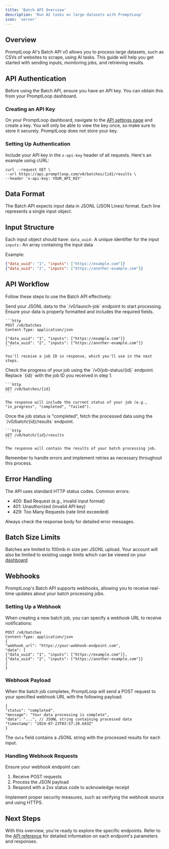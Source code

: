 ```yaml
---
title: 'Batch API Overview'
description: 'Run AI tasks on large datasets with PromptLoop'
icon: 'server'
---
```


## Overview

PromptLoop AI's Batch API v0 allows you to process large datasets, such as CSVs of websites to scrape, using AI tasks. This guide will help you get started with sending inputs, monitoring jobs, and retrieving results.

## API Authentication

Before using the Batch API, ensure you have an API key. You can obtain this from your PromptLoop dashboard.

### Creating an API Key

On your PromptLoop dashboard, navigate to the [API settings page](https://promptloop.com/account/settings) and create a key. You will only be able to view the key once, so make sure to store it securely. PromptLoop does not store your key.

### Setting Up Authentication

Include your API key in the `x-api-key` header of all requests. Here's an example using cURL:

```
curl --request GET \
--url https://api.promptloop.com/v0/batches/{id}/results \
--header 'x-api-key: YOUR_API_KEY'

```
## Data Format

The Batch API expects input data in JSONL (JSON Lines) format. Each line represents a single input object.

## Input Structure
Each input object should have:
`data_uuid:` A unique identifier for the input
`inputs:` An array containing the input data

Example:
```json
{"data_uuid": "1", "inputs": ["https://example.com"]}
{"data_uuid": "2", "inputs": ["https://another-example.com"]}
```

## API Workflow

Follow these steps to use the Batch API effectively:

<Steps>
  <Step title="Launch a Job">
    Send your JSONL data to the `/v0/launch-job` endpoint to start processing. 
    Ensure your data is properly formatted and includes the required fields.

    ```http
    POST /v0/batches
    Content-Type: application/json

    {"data_uuid": "1", "inputs": ["https://example.com"]}
    {"data_uuid": "2", "inputs": ["https://another-example.com"]}
    ```

    You'll receive a job ID in response, which you'll use in the next steps.
  </Step>

  <Step title="Monitor Job Status">
    Check the progress of your job using the `/v0/job-status/{id}` endpoint. 
    Replace `{id}` with the job ID you received in step 1.

    ```http
    GET /v0/batches/{id}
    ```

    The response will include the current status of your job (e.g., "in_progress", "completed", "failed").
  </Step>

  <Step title="Retrieve Results">
    Once the job status is "completed", fetch the processed data using the `/v0/batch/{id}/results` endpoint.

    ```http
    GET /v0/batch/{id}/results
    ```

    The response will contain the results of your batch processing job.
  </Step>
</Steps>

Remember to handle errors and implement retries as necessary throughout this process.

## Error Handling
The API uses standard HTTP status codes. Common errors:
- 400: Bad Request (e.g., invalid input format)
- 401: Unauthorized (invalid API key)
- 429: Too Many Requests (rate limit exceeded)

Always check the response body for detailed error messages.

## Batch Size Limits

Batches are limited to 100mb in size per JSONL upload. Your account will also be limited to existing usage limits which can be viewed on your [dashboard](https://www.promptloop.com/account/settings/usage)

## Webhooks

PromptLoop's Batch API supports webhooks, allowing you to receive real-time updates about your batch processing jobs.

### Setting Up a Webhook

When creating a new batch job, you can specify a webhook URL to receive notifications:
```
POST /v0/batches
Content-Type: application/json
{
"webhook_url": "https://your-webhook-endpoint.com",
"data": [
{"data_uuid": "1", "inputs": ["https://example.com"]},
{"data_uuid": "2", "inputs": ["https://another-example.com"]}
]
}
```



### Webhook Payload

When the batch job completes, PromptLoop will send a POST request to your specified webhook URL with the following payload:

```
{
"status": "completed",
"message": "Your data processing is complete",
"data": "...", // JSONL string containing processed data
"timestamp": "2024-07-23T03:57:20.643Z"
}
```

The `data` field contains a JSONL string with the processed results for each input.

### Handling Webhook Requests

Ensure your webhook endpoint can:
1. Receive POST requests
2. Process the JSON payload
3. Respond with a 2xx status code to acknowledge receipt

Implement proper security measures, such as verifying the webhook source and using HTTPS.

## Next Steps
With this overview, you're ready to explore the specific endpoints. Refer to the [API reference](/v0) for detailed information on each endpoint's parameters and responses.